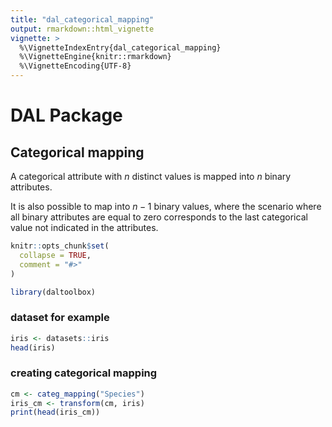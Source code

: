 ```yaml
---
title: "dal_categorical_mapping"
output: rmarkdown::html_vignette
vignette: >
  %\VignetteIndexEntry{dal_categorical_mapping}
  %\VignetteEngine{knitr::rmarkdown}
  %\VignetteEncoding{UTF-8}
---
```


# DAL Package

## Categorical mapping
A categorical attribute with $n$ distinct values is mapped into $n$ binary attributes. 

It is also possible to map into $n-1$ binary values, where the scenario where all binary attributes are equal to zero corresponds to the last categorical value not indicated in the attributes.  

```r
knitr::opts_chunk$set(
  collapse = TRUE,
  comment = "#>"
)
```

```r
library(daltoolbox)
```

### dataset for example

```r
iris <- datasets::iris
head(iris)
```

### creating categorical mapping

```r
cm <- categ_mapping("Species")
iris_cm <- transform(cm, iris)
print(head(iris_cm))
```

